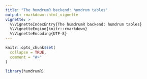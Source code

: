 ```yaml
---
title: "The humdrumR backend: humdrum tables"
output: rmarkdown::html_vignette
vignette: >
  %\VignetteIndexEntry{The humdrumR backend: humdrum tables}
  %\VignetteEngine{knitr::rmarkdown}
  %\VignetteEncoding{UTF-8}
---
```


```r
knitr::opts_chunk$set(
  collapse = TRUE,
  comment = "#>"
)
```

```r
library(humdrumR)
```
